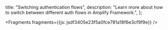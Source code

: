   title: "Switching authentication flows",
  description: "Learn more about how to switch between different auth flows in Amplify Framework.",
};






<Fragments fragments={{js: jsdf3405e23f5a0fce781a18f6e3cf9f9e}} />